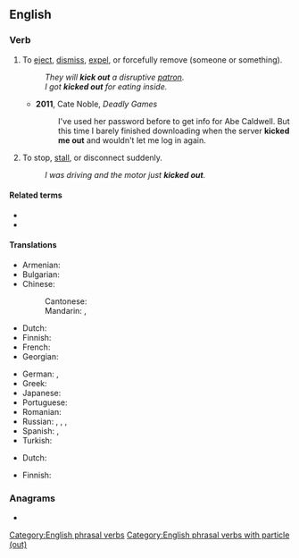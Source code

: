 {{also|kickout|kick-out}}
==English==

===Verb===
{{en-verb|kicks out|kicking out|kicked out}}

# {{lb|en|idiomatic}} To [[eject]], [[dismiss]], [[expel]], or forcefully remove (someone or something).
#: ''They will '''kick out''' a disruptive [[patron]].''
#: ''I got '''kicked out''' for eating inside.''
#* '''2011''', Cate Noble, ''Deadly Games''
#*: I've used her password before to get info for Abe Caldwell. But this time I barely finished downloading when the server '''kicked me out''' and wouldn't let me log in again.
# {{lb|en|idiomatic}} To stop, [[stall]], or disconnect suddenly.
#: ''I was driving and the motor just '''kicked out'''.''

====Related terms====
* {{l|en|kick}}
* {{l|en|kick in}}

====Translations====
{{trans-top|eject, throw out, or forcefully remove}}
* Armenian: {{t+|hy|վռնդել}}
* Bulgarian: {{t-needed|bg}}
* Chinese:
*: Cantonese: {{t|yue|趕走|tr=gon2 zau2|sc=Hani}}
*: Mandarin: {{t+|cmn|趕走|sc=Hani}}, {{t+|cmn|赶走|tr=gǎnzǒu|sc=Hani}}
* Dutch: {{t|nl|eruit trappen}}
* Finnish: {{t|fi|heittää ulos}}
* French: {{t|fr|foutre dehors}}
* Georgian: {{t-needed|ka}}
{{trans-mid}}
* German: {{t|de|rauswerfen}}, {{t|de|rausschmeißen}}
* Greek: {{t+|el|βγάζω}}
* Japanese: {{t|ja|追い出す|tr=おいだす, oidasu|sc=Jpan}}
* Portuguese: {{t+|pt|expulsar}}
* Romanian: {{t-needed|ro}}
* Russian: {{t+|ru|вышвы́ривать|impf}}, {{t+|ru|вы́швырнуть|pf}}, {{t|ru|[[выгоня́ть]] [[пинок|пинка́ми]]|impf}}, {{t|ru|[[вы́гнать]] [[пинок|пинка́ми]]|pf}}
* Spanish: {{t+|es|echar}}, {{t+|es|poner de patitas en la calle}} {{qualifier|colloquial}}
* Turkish: {{t-needed|tr}}
{{trans-bottom}}

{{trans-top|stop, stall, or disconnect suddenly}}
* Dutch: {{t|nl|er de brui aan geven}}
{{trans-mid}}
* Finnish: {{t+|fi|pysähtyä}}
{{trans-bottom}}

===Anagrams===
* {{anagrams|en|a=cikkotu|outkick}}

[[Category:English phrasal verbs]]
[[Category:English phrasal verbs with particle (out)]]